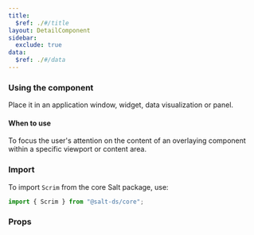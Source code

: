 ```yaml
---
title:
  $ref: ./#/title
layout: DetailComponent
sidebar:
  exclude: true
data:
  $ref: ./#/data
---
```


### Using the component

Place it in an application window, widget, data visualization or panel.

#### When to use

To focus the user's attention on the content of an overlaying component within a specific viewport or content area.

### Import

To import `Scrim` from the core Salt package, use:

```js
import { Scrim } from "@salt-ds/core";
```

### Props

<PropsTable packageName="core" componentName="Scrim" />
